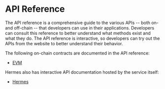 # API Reference

The API reference is a comprehensive guide to the various APIs -- both on- and off-chain -- that developers can use in their applications.
Developers can consult this reference to better understand what methods exist and what they do.
The API reference is interactive, so developers can try out the APIs from the website to better understand their behavior.

The following on-chain contracts are documented in the API reference:

- [EVM](api-reference/evm)

Hermes also has interactive API documentation hosted by the service itself:

- [Hermes](https://hermes.pyth.network/docs/)
